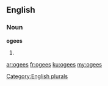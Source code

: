 ==English==

===Noun===
'''ogees'''

# {{plural of|[[ogee]]}}

[[Category:English plurals]]

[[ar:ogees]]
[[fr:ogees]]
[[ku:ogees]]
[[my:ogees]]